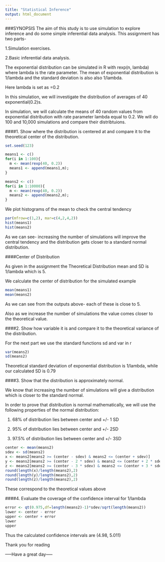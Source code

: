 ```yaml
---
title: "Statistical Inference"
output: html_document
---
```

###SYNOPSIS
The aim of this study is to use simulation to explore inference and do some simple inferential data analysis. 
This assignment has two parts-

1.Simulation exercises.

2.Basic inferential data analysis.

The exponential distribution can be simulated in R with rexp(n, lambda) where lambda is the rate parameter. The mean of exponential distribution is 1/lambda and the standard deviation is also also 1/lambda.

Here lambda is set as =0.2

 In this simulation, we will investigate the distribution of averages of 40 exponential(0.2)s. 

In simulation, we will calculate the means of 40 random values from exponential distribution with rate parameter lambda equal to 0.2. We will do 100 and 10,000 simulations and compare their distribtuions.

####1. Show where the distribution is centered at and compare it to the theoretical center of the distribution.

```r
set.seed(123)

means1 <- c()
for(i in 1:100){
  m <- mean(rexp(40, 0.2))
  means1 <- append(means1,m);
}

means2 <- c()
for(i in 1:10000){
  m <- mean(rexp(40, 0.2))
  means2 <- append(means2,m);
}
```

We plot histograms of the mean to check the central tendency

```r
par(mfrow=c(1,2), mar=c(4,2,4,2)) 
hist(means1)
hist(means2)
```


As we can see- increasing the number of simulations will improve the central tendency and the distribution gets closer to a standard normal distribution.

####Center of Distribution

As given in the assignment the Theoretical Distribution mean and SD is 1/lambda which is 5.

We calculate the center of distribution for the simulated example

```r
mean(means1)
mean(means2)
```

As we can see from the outputs above- each of these is close to 5.

Also as we increase the number of simulations the value comes closer to the theoretical value.

####2. Show how variable it is and compare it to the theoretical variance of the distribution.

For the next part we use the standard functions sd and var in r

```r
var(means2)
sd(means2)
```

Theoretical standard deviation of exponential distribution is 1/lambda, while our calculated SD is 0.79


####3. Show that the distribution is approximately normal.

We know that increasing the number of simulations will give a distribution which is closer to the standard normal.

In order to prove that distribution is normal mathematically, we will use the following properties of the normal distribution:

1.  68% of distribution lies between center and +/- 1 SD

2.	95% of distribution lies between center and +/- 2SD

3.	97.5% of distribution lies between center and +/- 3SD

```r
center <- mean(means2) 
sdev <- sd(means2) 
x <- means2[means2 >= (center - sdev) & means2 <= (center + sdev)]
y <- means2[means2 >= (center - 2 * sdev) & means2 <= (center + 2 * sdev)]
z <- means2[means2 >= (center - 3 * sdev) & means2 <= (center + 3 * sdev)]
round(length(x)/length(means2),2) 
round(length(y)/length(means2),2)
round(length(z)/length(means2),2)
```
These correspond to the theoretical values above

####4. Evaluate the coverage of the confidence interval for 1/lambda

```r
error <- qt(0.975,df=length(means2)-1)*sdev/sqrt(length(means2))
lower <- center - error
upper <- center + error
lower
upper
```

Thus the calculated confidence intervals are (4.98, 5.011)

Thank you for reading

-----Have a great day-----
